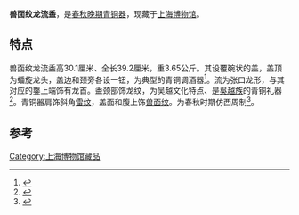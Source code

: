 '''兽面纹龙流盉'''，是[[春秋晚期|春秋晚期]][[青铜器|青铜器]]，现藏于[[上海博物馆|上海博物馆]]。

== 特点 ==
兽面纹龙流盉高30.1厘米、全长39.2厘米，重3.65公斤。其设覆碗状的盖，盖顶为蟠旋龙头，盖边和颈旁各设一钮，为典型的青铜调酒器<ref>{{Cite book|title=文玩收藏与投资 豪华典藏彩图版 青铜器 2|last=王宇主编|first=|publisher=北京：[[中央民族大学出版社|中央民族大学出版社]]|year=2005.09|isbn=7-81108-025-7|location=|pages=32}}</ref>。流为张口龙形，与其对应的鋬上端饰有龙首。盉颈部饰龙纹，为吴越文化特点、是[[吳越族|吳越族]]的青铜礼器<ref>{{Cite book|title=青铜古韵|last=《青铜古韵》编委会编著|first=|publisher=桂林：[[漓江出版社|漓江出版社]]|year=2005.09|isbn=7-5407-3528-7|location=|pages=65}}</ref>。青铜器肩饰斜角[[雷纹|雷纹]]，盖面和腹上饰[[兽面纹|兽面纹]]。为春秋时期仿西周制<ref>{{Cite book|title=夏商周青铜器研究 东周篇 上|last=陈佩芬著|first=|publisher=上海：[[上海古籍出版社|上海古籍出版社]]|year=2004.12|isbn=7-5325-3674-2|location=|pages=193}}</ref>。

==参考==
{{reflist}}

[[Category:上海博物馆藏品|Category:上海博物馆藏品]]